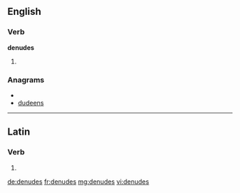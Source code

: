 ==English==

===Verb===
'''denudes'''

# {{third-person singular of|[[denude]]}}

===Anagrams===
* {{alphagram|ddeensu}}
* [[dudeens#English|dudeens]]

----

==Latin==

===Verb===
{{la-verb-form|dēnūdēs}}

# {{conjugation of|denudo|dēnūdō|2|s|pres|act|sub|lang=la}}
{{count page|[[Wiktionary:Page count]]}}

[[de:denudes]]
[[fr:denudes]]
[[mg:denudes]]
[[vi:denudes]]